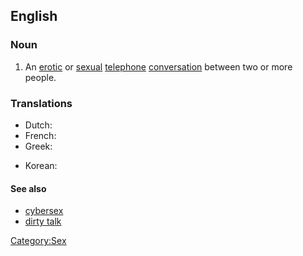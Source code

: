 ==English==
{{wikipedia}}

===Noun===
{{en-noun|[[phone]] [[sex]]|-}}

# An [[erotic]] or [[sexual]] [[telephone]] [[conversation]] between two or more people.

===Translations===
{{trans-top|An erotic or sexual telephone conversation between two or more people}}
* Dutch: {{t|nl|telefoonseks}}
* French: {{t|fr|téléphone rose}}
* Greek: {{t|el|τηλεφωνικό σεξ|tr=tilefonikό sex|sc=Grek}}
{{trans-mid}}
* Korean: {{t|ko|폰 섹스|tr=pon sekseu|sc=Kore}}
{{trans-bottom}}

====See also====
*[[cybersex]]
*[[dirty talk]]

[[Category:Sex]]